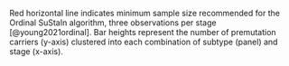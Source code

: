 Red horizontal line indicates minimum sample size
recommended for the Ordinal SuStaIn algorithm,
three observations per stage [@young2021ordinal].
Bar heights represent the number of premutation carriers (y-axis)
clustered into each combination of subtype (panel) and stage (x-axis).
